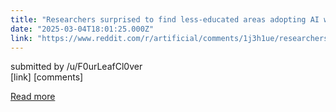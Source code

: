 ```yaml
---
title: "Researchers surprised to find less-educated areas adopting AI writing tools faster"
date: "2025-03-04T18:01:25.000Z"
link: "https://www.reddit.com/r/artificial/comments/1j3h1ue/researchers_surprised_to_find_lesseducated_areas/"
---
```


submitted by    /u/F0urLeafCl0ver  
 [link]   [comments]

[Read more](https://www.reddit.com/r/artificial/comments/1j3h1ue/researchers_surprised_to_find_lesseducated_areas/)
